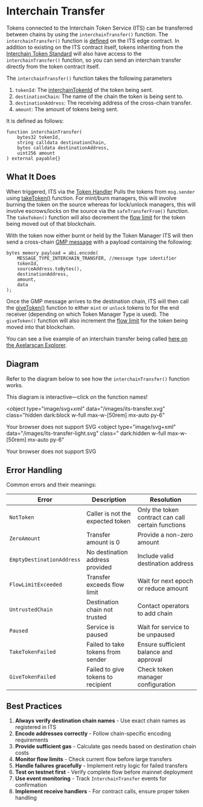 
# Interchain Transfer

Tokens connected to the Interchain Token Service (ITS) can be transferred between chains by using the `interchainTransfer()` function. The `interchainTransfer()` function is [defined](https://github.com/axelarnetwork/interchain-token-service/blob/releases/2.1.x/contracts/InterchainTokenService.sol#L559) on the ITS edge contract. In addition to existing on the ITS contract itself, tokens inheriting from the [Interchain Token Standard](https://github.com/axelarnetwork/interchain-token-service/blob/releases/2.1.x/contracts/interchain-token/InterchainTokenStandard.sol) will also have access to the `interchainTransfer()` function, so you can send an interchain transfer directly from the token contract itself.

The `interchainTransfer()` function takes the following parameters

1. `tokenId`: The [interchainTokenId](/dev/send-tokens/interchain-tokens/intro/#interchain-token-id) of the token being sent.
1. `destinationChain`: The name of the chain the token is being sent to.
1. `destinationAddress`: The receiving address of the cross-chain transfer.
1. `amount`: The amount of tokens being sent.

It is defined as follows:

```solidity
function interchainTransfer(
    bytes32 tokenId,
    string calldata destinationChain,
    bytes calldata destinationAddress,
    uint256 amount
) external payable{}
```

## What It Does

When triggered, ITS via the [Token Handler](/dev/send-tokens/interchain-tokens/intro/#token-handler) Pulls the tokens from `msg.sender` using [takeToken()](https://github.com/axelarnetwork/interchain-token-service/blob/main/contracts/TokenHandler.sol#L67) function. For mint/burn managers, this will involve burning the token on the source whereas for lock/unlock managers, this will involve escrows/locks on the source via the `safeTransferFrom()` function. The `takeToken()` function will also decrement the [flow limit](/dev/send-tokens/interchain-tokens/token-manager/#flow-limits) for the token being moved out of that blockchain.

With the token now either burnt or held by the Token Manager ITS will then send a cross-chain [GMP message](/dev/general-message-passing/overview/) with a payload containing the following:

```solidity
bytes memory payload = abi.encode(
    MESSAGE_TYPE_INTERCHAIN_TRANSFER, //message type identifier
    tokenId,
    sourceAddress.toBytes(),
    destinationAddress,
    amount,
    data
);
```

Once the GMP message arrives to the destination chain, ITS will then call the [giveToken()](https://github.com/axelarnetwork/interchain-token-service/blob/main/contracts/TokenHandler.sol#L33) function to either `mint` or `unlock` tokens to for the end receiver (depending on which Token Manager Type is used). The `giveToken()` function will also increment the [flow limit](/dev/send-tokens/interchain-tokens/token-manager/#flow-limits) for the token being moved into that blockchain.

You can see a live example of an interchain transfer being called [here on the Axelarscan Explorer](https://testnet.axelarscan.io/gmp/0xbb7d242ead9fda8ce8d20654fb1c404c611c04bbb198fe15668a17272862e95b-3).

## Diagram

Refer to the diagram below to see how the `interchainTransfer()` function works.

<Callout type="warning">
  This diagram is interactive—click on the function names!
</Callout>

<object
  type="image/svg+xml"
  data="/images/its-transfer.svg"
  class="hidden dark:block w-full max-w-[50rem] mx-auto py-6"
>
  Your browser does not support SVG
</object>
<object
  type="image/svg+xml"
  data="/images/its-transfer-light.svg"
  class=" dark:hidden w-full max-w-[50rem] mx-auto py-6"
>
  Your browser does not support SVG
</object>



## Error Handling

Common errors and their meanings:

| Error | Description | Resolution |
|-------|-------------|------------|
| `NotToken` | Caller is not the expected token | Only the token contract can call certain functions |
| `ZeroAmount` | Transfer amount is 0 | Provide a non-zero amount |
| `EmptyDestinationAddress` | No destination address provided | Include valid destination address |
| `FlowLimitExceeded` | Transfer exceeds flow limit | Wait for next epoch or reduce amount |
| `UntrustedChain` | Destination chain not trusted | Contact operators to add chain |
| `Paused` | Service is paused | Wait for service to be unpaused |
| `TakeTokenFailed` | Failed to take tokens from sender | Ensure sufficient balance and approval |
| `GiveTokenFailed` | Failed to give tokens to recipient | Check token manager configuration |

## Best Practices

1. **Always verify destination chain names** - Use exact chain names as registered in ITS
2. **Encode addresses correctly** - Follow chain-specific encoding requirements
3. **Provide sufficient gas** - Calculate gas needs based on destination chain costs
4. **Monitor flow limits** - Check current flow before large transfers
5. **Handle failures gracefully** - Implement retry logic for failed transfers
6. **Test on testnet first** - Verify complete flow before mainnet deployment
7. **Use event monitoring** - Track `InterchainTransfer` events for confirmation
8. **Implement receive handlers** - For contract calls, ensure proper token handling
